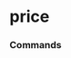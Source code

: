 # price


### Commands
<ul className='grid grid-cols-1 md:grid-cols-2 lg:grid-cols-3 xl:grid-cols-4 gap-4 -ml-6'>
<ReferenceCard
    title="nbbo"
    description="Equity NBBO. Load National Best Bid and Offer for a specific equity."
    url="price/nbbo"
    command
/><ReferenceCard
    title="performance"
    description="Price performance as a return, over different periods."
    url="price/performance"
    command
/><ReferenceCard
    title="historical"
    description="Equity Historical price. Load stock data for a specific ticker."
    url="price/historical"
    command
/><ReferenceCard
    title="quote"
    description="Equity Quote. Load stock data for a specific ticker."
    url="price/quote"
    command
/>
</ul>
